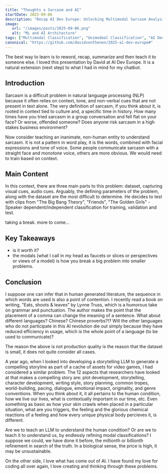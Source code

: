 ```yaml
---
title: "Thoughts o Sarcasm and AI"
startDate: 2025-09-06
description: "Recap AI Dev Europe: Unlocking Multimodal Sarcasm Analysis With NLP and Facial Expressions"
image:
   url: "/images/posts/2025-09-06.png"
   alt: "ML and AI Architecture"
tags: ["Multimodal Classification", "Unimodeal Classification", "AI Dev Europe", "David Von Thenen", "Sarcasm Detection"]
canonical: "https://github.com/davidvonthenen/2025-ai-dev-europe#"
---
```

The best way to learn is to reword, recap, summarize and then teach it to someone else.
I loved this presentation by David at AI Dev Europe.  It is a natural extension (next step) to what I had in mind
for my chatbot.

## Introduction
Sarcasm is a difficult problem in natural language processing (NLP) because it often relies on context, tone, and
non-verbal cues that are not present in text alone.  The very definition of sarcasm, if you think about it, is
rooted in context tied to culture and, a specific time in history.  How many times have you tried sarcasm in a group
conversation and fell flat on your face?  Or worse, offended someone?  Does anyone risk sarcasm in a high stakes
business environment?

Now consider teaching an inanimate, non-human entity to understand sarcasm.
It is not a pattern in word play, it is the words, combined with facial expressions and tone of voice.  Some people
communicate sarcasm with a straight face and monotone voice, others are more obvious.  We would need to train based
on context.

## Main Content
In this context, there are three main parts to this problem: dataset, capturing visual cues, audio cues.  Arguably,
the defining parameters of the problem, along with the dataset are the most difficult to determine.  He decides to
test with clips from "The Big Bang Theory", "Friends", "The Golden Girls" - Speaker dependent/independent
classification for training, validation and test.

taking a break.  more to come...

## Key Takeaways
- is it worth it?
- the modals (what I call in my head as faucets or slices or perspectives or views of a model) is how you break a
big problem into smaller problems.

## Conclusion
I suppose one can infer that in human generated literature, the sequence in which words are used is also a point of
contention.  I recently read a book on writing, "Eats, shoots & leaves" by Lynne Truss, which is a humorous take on
grammar and punctuation.  The author makes the point that the placement of a comma can change the meaning of a sentence.
What about different languages?  Chinese?  Chinese proverbs?!?   Will the other languages who do not participate in
this AI revolution die out simply because they have reduced efficiency in usage, which is the whole point of a
language (to be used to communicate)?

The reason the above is not production quality is the reason that the dataset is small, it does not quite consider
all cases.

A year ago, when I looked into developing a storytelling LLM to generate a compelling storyline as part of a cache
of assets for video games, I had considered a similar problem.  The 12 aspects that researchers have looked at that
makes a compelling story are: plot development, storytelling, character development, writing style, story planning,
common tropes, world-building, pacing, dialogue, emotional impact, originality, and genre conventions. When you
think about it, it all pertains to the human condition, how we live our lives, what is contextually important in our
time, etc.  Even something as basic as how your skin crawls when placed in a particular situation, what are you
triggers, the feeling and the glorious chemical reactions of a feeling and how every unique physical body percieves
it, is different.

Are we to teach an LLM to understand the human condition?  Or are we to teach it to understand us, by endlessly
refining modal classifications?  I suppose we could, we have done it before, the millionth or billionth refinement
in search of the truth.  In a biological sense, the price is high, it may be unsustainable.

On the other side, I love what has come out of AI.  I have found my love for coding all over again, I love creating
and thinking through these problems.
